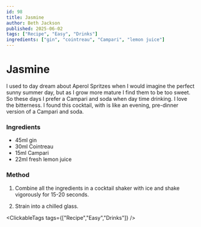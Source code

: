 ```yaml
---
id: 98
title: Jasmine
author: Beth Jackson
published: 2025-06-02
tags: ["Recipe", "Easy", "Drinks"]
ingredients: ["gin", "cointreau", "Campari", "lemon juice"]
---
```


# Jasmine

<BlogTextWrapper>

I used to day dream about Aperol Spritzes when I would imagine the perfect sunny summer day, but as I grow more mature I find them to be too sweet. So these days I prefer a Campari and soda when day time drinking. I love the bitterness. I found this cocktail, with is like an evening, pre-dinner version of a Campari and soda.

</BlogTextWrapper>

<BlogTextWrapper>

### Ingredients

- 45ml gin
- 30ml Cointreau
- 15ml Campari
- 22ml fresh lemon juice

### Method

1. Combine all the ingredients in a cocktail shaker with ice and shake vigorously for 15-20 seconds.

2. Strain into a chilled glass.

</BlogTextWrapper>

<ClickableTags tags={["Recipe","Easy","Drinks"]} />
